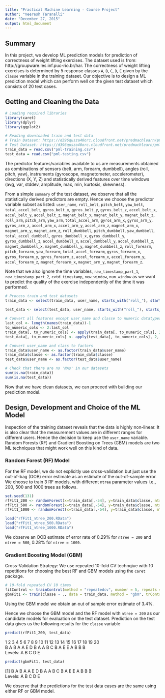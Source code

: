 ```yaml
---
title: "Practical Machine Learning - Course Project"
author: "Veeresh Taranalli"
date: "December 27, 2015"
output: html_document
---
```


## Summary 
In this project, we develop ML prediction models for prediction of correctness of weight lifting exercises. The dataset used is from: http://groupware.les.inf.puc-rio.br/har. 
The correctness of weight lifting exercises is determined by 5 response classes `A`, `B`, `C`, `D`, `E` given by the `classe` variable in the training dataset. Our objective is to design a ML prediction model which can perform well on the given test dataset which consists of 20 test cases. 

## Getting and Cleaning the Data
```r
# Loading required libraries
library(caret)
library(dplyr)
library(ggplot2)
```

```r
# Reading downloaded train and test data
# Train Dataset: https://d396qusza40orc.cloudfront.net/predmachlearn/pml-training.csv
# Test Dataset: https://d396qusza40orc.cloudfront.net/predmachlearn/pml-testing.csv
train_data = read.csv("pml-training.csv")
test_data = read.csv("pml-testing.csv")
```

The predictor features/variables available to us are measurements obtained as combinations of sensors (belt, arm, forearm, dumbbell), angles (roll, pitch, yaw), instruments (gyroscope, magnetometer, accelerometer), directions (X, Y, Z) and statistically derived features over time windows (avg, var, stddev, amplitude, max, min, kurtosis, skewness).

From a simple `summary` of the test dataset, we observe that all the statistically derived predictors are empty. Hence we choose the predictor variable subset as listed:
`user_name`, `roll_belt`, `pitch_belt`, `yaw_belt`, `total_accel_belt`, `gyros_belt_x`, `gyros_belt_y`, `gyros_belt_z`, `accel_belt_x`, `accel_belt_y`, `accel_belt_z`, `magnet_belt_x`, `magnet_belt_y`, `magnet_belt_z`, `roll_arm`, `pitch_arm`, `yaw_arm`, `total_accel_arm`, `gyros_arm_x`, `gyros_arm_y`, `gyros_arm_z`, `accel_arm_x`, `accel_arm_y`, `accel_arm_z`, `magnet_arm_x`, `magnet_arm_y`, `magnet_arm_z`, `roll_dumbbell`, `pitch_dumbbell`, `yaw_dumbbell`, `total_accel_dumbbell`, `gyros_dumbbell_x`, `gyros_dumbbell_y`, `gyros_dumbbell_z`, `accel_dumbbell_x`, `accel_dumbbell_y`, `accel_dumbbell_z`, `magnet_dumbbell_x`, `magnet_dumbbell_y`, `magnet_dumbbell_z`, `roll_forearm`, `pitch_forearm`, `yaw_forearm`, `total_accel_forearm`, `gyros_forearm_x`, `gyros_forearm_y`, `gyros_forearm_z`, `accel_forearm_x`, `accel_forearm_y`, `accel_forearm_z`, `magnet_forearm_x`, `magnet_arm_y`, `magnet_forearm_z`. 

Note that we also ignore the time variables, `raw_timestamp_part_1`, `raw_timestamp_part_2`, `cvtd_timestamp`, `new_window`, `num_window` as we want to predict the quality of the exercise independently of the time it was performed. 

```r
# Process train and test datasets
train_data <- select(train_data, user_name, starts_with("roll_"), starts_with("pitch_"), starts_with("yaw_"), starts_with("total_"), starts_with("gyros_"), starts_with("accel_"), starts_with("magnet"), classe)
    
test_data <- select(test_data, user_name, starts_with("roll_"), starts_with("pitch_"), starts_with("yaw_"), starts_with("total_"), starts_with("gyros_"), starts_with("accel_"), starts_with("magnet"))

# Convert all features except user_name and classe to numeric datatypes
last_col <- length(names(train_data))-1
to_numeric_cols <- 2:last_col
train_data[, to_numeric_cols] <- apply(train_data[, to_numeric_cols], 2, function(x) as.numeric(x))
test_data[, to_numeric_cols] <- apply(test_data[, to_numeric_cols], 2, function(x) as.numeric(x))

# Convert user_name and class to factors
train_data$user_name <- as.factor(train_data$user_name)
train_data$classe <- as.factor(train_data$classe)
test_data$user_name <- as.factor(test_data$user_name)

# Check that there are no 'NAs' in our datasets
sum(is.na(train_data))
sum(is.na(test_data))
```

Now that we have clean datasets, we can proceed with building our prediction model. 

## Design, Development and Choice of the ML Model
Inspection of the training dataset reveals that the data is highly non-linear. It is also clear that the measurement values are in different ranges for different users. Hence the decision to keep use the `user_name` variable. Random Forests (RF) and Gradient Boosting on Trees (GBM) models are two ML techniques that might work well on this kind of data. 

### Random Forest (RF) Model
For the RF model, we do not explicitly use cross-validation but just use the out-of-bag (OOB) error estimate as an estimate of the out-of-sample error. 
We choose to train 3 RF models, with different `ntree` parameter values i.e., 200, 500 and 1000 trees as follows.

```r
set.seed(131)
rfFit1_200 <- randomForest(x=train_data[,-54], y=train_data$classe, ntree=200, do.trace = TRUE)
rfFit1_500 <- randomForest(x=train_data[,-54], y=train_data$classe, ntree=500, do.trace = TRUE)
rfFit1_1000 <- randomForest(x=train_data[,-54], y=train_data$classe, ntree=1000, do.trace = TRUE)
```

```r
load("rfFit1_ntree_200.RData")
load("rfFit1_ntree_500.RData")
load("rfFit1_ntree_1000.RData")
```

We observe an OOB estimate of error rate of 0.29% for `ntree = 200` and `ntree = 500`,
0.28% for `ntree = 1000`. 

### Gradient Boosting Model (GBM)
Cross-Validation Strategy: We use repeated 10-fold CV technqiue with 10 repetitions for choosing the best RF and GBM models using the `caret` package. 

```r
# 10-fold repeated CV 10 times
fitControl <- trainControl(method = "repeatedcv", number = 5, repeats = 10)
gbmFit1 <- train(classe ~ ., data = train_data, method = "gbm", trControl = fitControl, verbose = FALSE)
```

Using the GBM model we obtain an out of sample error estimate of 3.4%. 

Hence we choose the GBM model and the RF model with `ntree = 200` as our candidate models for evaluation on the test dataset. Prediction on the test data gives us the following results for the `classe` variable

```r
predict(rfFit1_200, test_data)
```

 1  2  3  4  5  6  7  8  9 10 11 12 13 14 15 16 17 18 19 20   
 B  A  B  A  A  E  D  B  A  A  B  C  B  A  E  E  A  B  B  B   
Levels: A B C D E  

```r
predict(gbmFit1, test_data)
```

[1] B A B A A E D B A A B C B A E E A B B B  
Levels: A B C D E  

We observe that the predictions for the test data cases are the same using either RF or GBM model. 



